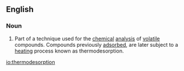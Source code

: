 ==English==

===Noun===
{{en-noun}}

#{{context|chemistry|analytical chemistry}} Part of a technique used for the [[chemical]] [[analysis]] of [[volatile]] compounds. Compounds previously [[adsorbed]], are later subject to a [[heating]] process known as thermodesorption.

[[io:thermodesorption]]